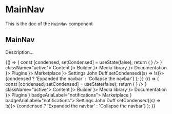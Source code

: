 <!--- MainNav.stories.mdx --->


<Meta title="Design System/Organisms/MainNav" component={MainNav} />

# MainNav

This is the doc of the `MainNav` component

## MainNav

Description...

<Canvas>
  <Story name="base">
    {() => {
      const [condensed, setCondensed] = useState(false);
      return (
        <Box background="neutral100" padding={10} style={{ height: '100vh' }}>
          <MainNav condensed={condensed}>
            <NavBrand workplace="Workplace" title="Strapi Dashboard" icon={<img src={strapiImage} alt="" />} />
            <Divider />
            <NavSections>
              <NavLink to="/cm" icon={<ContentIcon />} className="active">
                Content
              </NavLink>
              <NavSection label="Plugins">
                <NavLink to="/builder" icon={<CtbIcon />}>
                  Builder
                </NavLink>
                <NavLink to="/content" icon={<MediaLibIcon />}>
                  Media library
                </NavLink>
                <NavLink to="/content" icon={<AlertInfoIcon />}>
                  Documentation
                </NavLink>
              </NavSection>
              <NavSection label="General">
                <NavLink to="/builder" icon={<PluginsIcon />}>
                  Plugins
                </NavLink>
                <NavLink to="/content" icon={<MarketPlaceIcon />}>
                  Marketplace
                </NavLink>
                <NavLink to="/content" icon={<SettingsIcon />}>
                  Settings
                </NavLink>
              </NavSection>
            </NavSections>
            <NavUser src="https://avatars.githubusercontent.com/u/3874873?v=4" to="/somewhere-i-belong">
              John Duff
            </NavUser>
            <NavCondense onClick={() => setCondensed((s) => !s)}>
              {condensed ? 'Expanded the navbar' : 'Collapse the navbar'}
            </NavCondense>
          </MainNav>
        </Box>
      );
    }}
  </Story>
  <Story name="notifications">
    {() => {
      const [condensed, setCondensed] = useState(false);
      return (
        <Box background="neutral100" padding={10} style={{ height: '100vh' }}>
          <MainNav condensed={condensed}>
            <NavBrand workplace="Workplace" title="Strapi Dashboard" icon={<img src={strapiImage} alt="" />} />
            <Divider />
            <NavSections>
              <NavLink to="/cm" icon={<ContentIcon />} className="active">
                Content
              </NavLink>
              <NavSection label="Plugins">
                <NavLink to="/builder" icon={<CtbIcon />}>
                  Builder
                </NavLink>
                <NavLink to="/content" icon={<MediaLibIcon />}>
                  Media library
                </NavLink>
                <NavLink to="/content" icon={<AlertInfoIcon />}>
                  Documentation
                </NavLink>
              </NavSection>
              <NavSection label="General">
                <NavLink to="/builder" icon={<PluginsIcon />}>
                  Plugins
                </NavLink>
                <NavLink to="/content" badgeContent={'1'} icon={<MarketPlaceIcon />} badgeAriaLabel="notifications">
                  Marketplace
                </NavLink>
                <NavLink to="/content" badgeContent={2} icon={<SettingsIcon />} badgeAriaLabel="notifications">
                  Settings
                </NavLink>
              </NavSection>
            </NavSections>
            <NavUser src="https://avatars.githubusercontent.com/u/3874873?v=4" to="/somewhere-i-belong">
              John Duff
            </NavUser>
            <NavCondense onClick={() => setCondensed((s) => !s)}>
              {condensed ? 'Expanded the navbar' : 'Collapse the navbar'}
            </NavCondense>
          </MainNav>
        </Box>
      );
    }}
  </Story>
</Canvas>
